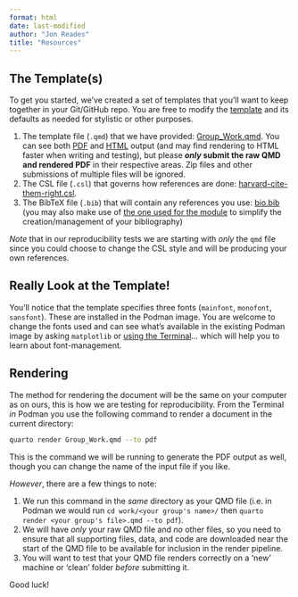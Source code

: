 ```yaml
---
format: html
date: last-modified
author: "Jon Reades"
title: "Resources"
---
```


## The Template(s)

To get you started, we've created a set of templates that you'll want to keep together in your Git/GitHub repo. You are free to modify the [template](https://github.com/jreades/fsds/blob/master/assessments/Group_Work.qmd) and its defaults as needed for stylistic or other purposes. 

1. The template file (`.qmd`) that we have provided: [Group_Work.qmd](https://github.com/jreades/fsds/blob/master/assessments/Group_Work.qmd). You can see both [PDF](Group_Work.pdf) and [HTML](Group_Work.html) output (and may find rendering to HTML faster when writing and testing), but please ***only* submit the raw QMD and rendered PDF** in their respective areas. Zip files and other submissions of multiple files will be ignored.
2. The CSL file (`.csl`) that governs how references are done: [harvard-cite-them-right.csl](https://github.com/jreades/fsds/blob/master/assessments/harvard-cite-them-right.csl).
3. The BibTeX file (`.bib`) that will contain any references you use: [bio.bib](https://github.com/jreades/fsds/blob/master/assessments/bio.bib) (you may also make use of [the one used for the module](https://github.com/jreades/fsds/blob/master/ref/Readings.bib) to simplify the creation/management of your bibliography)

*Note* that in our reproducibility tests we are starting with *only* the `qmd` file since you could choose to change the CSL style and will be producing your own references.

:::{.callout-note}
## Really Look at the Template!

You'll notice that the template specifies three fonts (`mainfont`, `monofont`, `sansfont`). These are installed in the Podman image. You are welcome to change the fonts used and can see what's available in the existing Podman image by asking `matplotlib` or [using the Terminal](https://askubuntu.com/questions/552979/how-can-i-determine-which-fonts-are-installed-from-the-command-line-and-what-is)... which will help you to learn about font-management. 

:::

## Rendering

The method for rendering the document will be the same on your computer as on ours, this is how we are testing for reproducibility. From the Terminal *in* Podman you use the following command to render a document in the current directory:

```bash
quarto render Group_Work.qmd --to pdf 
```

This is the command we will be running to generate the PDF output as well, though you can change the name of the input file if you like.

*However*, there are a few things to note:

1. We run this command in the *same* directory as your QMD file (i.e. in Podman we would run `cd work/<your group's name>/` then `quarto render <your group's file>.qmd --to pdf `).
2. We will have *only* your raw QMD file and *no* other files, so you need to ensure that all supporting files, data, and code are downloaded near the start of the QMD file to be available for inclusion in the render pipeline.
3. You will want to test that your QMD file renders correctly on a 'new' machine or 'clean' folder *before* submitting it.

Good luck!
